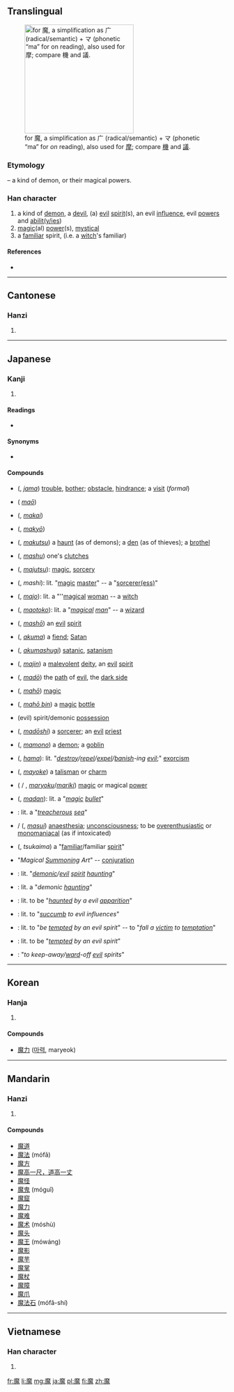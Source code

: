 ==Translingual==
[[File:RYAKUJI ma.png|thumb|right|250px|{{w|Ryakuji}} for 魔, a {{w|phono-semantic}} simplification as 广 (radical/semantic) + マ (phonetic “ma” for ''on'' reading), also used for [[摩#Japanese|摩]]; compare [[機#Japanese|機]] and [[議#Japanese|議]].]]

===Etymology===
{{Han compound|麻|鬼|t2=demon|ls=psc|c1=p|c2=s}} – a kind of demon, or their magical powers.

===Han character===
{{Han char|rn=194|rad=鬼|as=11|sn=21|four=0021<sub>3</sub>|canj=戈金竹山戈 (ICHUI), 戈木竹山戈 (IDHUI)}}

# a kind of [[demon]], a [[devil]], (a) [[evil]] [[spirit]](s), an evil [[influence]], evil [[power]]s and [[ability|abilit(y/ies]])
# [[magic]](al) [[power]](s), [[mystical]]
# a [[familiar]] spirit, (i.e. a [[witch]]'s familiar)

====References====
* {{Han ref|kx=1462.670|dkj=45906|dj=1997.020|hdz=74436.110|uh=9B54|ud=39764|bh=C55D|bd=50525}}

----

==Cantonese==

===Hanzi===
{{yue-hanzi|jyut=|y=mo1}}

# {{defn|lang=yue|sort=鬼11}}

----

==Japanese==

===Kanji===
{{ja-kanji|grade=c|rs=鬼11}}

# {{defn|lang=ja|sort=鬼11}}

====Readings====
* {{ja-readings
| on=<!--
-->{{l|ja|ま}} (''[[ma]]'')
| kun=<!--
-->
}}

====Synonyms====
* {{l|ja|鬼}}

====Compounds====
{{top2}}
* {{l|ja|邪魔}} ({{l|ja|じゃま}}, ''[[jama]]'') [[trouble]], [[bother]]; [[obstacle]], [[hindrance]]; a [[visit]] (''formal'')
* {{l|ja|魔王}} ({{l|ja|まおう}} ''[[maō]]'')
* {{l|ja|魔界}} ({{l|ja|まかい}}, ''[[makai]]'')
* {{l|ja|魔境}} ({{l|ja|まきょう}}, ''[[makyō]]'')
* {{l|ja|魔窟}} ({{l|ja|魔窟}}, ''[[makutsu]]'') a [[haunt]] (as of demons); a [[den]] (as of thieves); a [[brothel]]
* {{l|ja|魔手}} ({{l|ja|ましゅ}}, ''[[mashu]]'') one's [[clutches]]
* {{l|ja|魔術}} ({{l|ja|まじゅつ}}, ''[[majutsu]]''): [[magic]], [[sorcery]]
* {{l|ja|魔師}} ({{l|ja|まし}}, ''mashi''): lit. "[[magic]] [[master]]" -- a "[[sorcerer|sorcerer(ess)]]"
* {{l|ja|魔女}} ({{l|ja|まじょ}}, ''[[majo]]''): lit. a "''[[magical]] [[woman]] -- a [[witch]]
* {{l|ja|魔男}} ({{l|ja|まおとこ}}, ''[[maotoko]]''): lit. a "''[[magical]] [[man]]''" -- a [[wizard]]
* {{l|ja|魔性}} ({{l|ja|ましょう}}, ''[[mashō]]'') an [[evil]] [[spirit]]
* {{l|ja|悪魔}} ({{l|ja|あくま}}, ''[[akuma]]'') a [[fiend]]; [[Satan]]
* {{l|ja|悪魔主義}} ({{l|ja|あくましゅぎ}}, ''[[akumashugi]]'') [[satanic]], [[satanism]]
* {{l|ja|魔神}} ({{l|ja|まじん}}, ''[[majin]]'') a [[malevolent]] [[deity]], an [[evil]] [[spirit]]
* {{l|ja|魔道}} ({{l|ja|まどう}}, ''[[madō]]'') the [[path]] of [[evil]], the [[dark side]]
* {{l|ja|魔法}} ({{l|ja|まほう}}, ''[[mahō]]'') [[magic]]
* {{l|ja|魔法瓶}} ({{l|ja|まほうびん}}, ''[[mahō bin]]'') a [[magic]] [[bottle]]
* {{l|ja|魔の所有物}} (evil) spirit/demonic [[possession]]
* {{l|ja|魔導師}} ({{l|ja|まどうし}}, ''[[madōshi]]'') a [[sorcerer]]; an [[evil]] [[priest]]
* {{l|ja|魔物}} ({{l|ja|まもの}}, ''[[mamono]]'') a [[demon]]; a [[goblin]]
{{mid2}}
* {{l|ja|破魔}} ({{l|ja|はま}}, ''[[hama]]''): lit. "''[[destroy]]/[[repel]]/[[expel]]/[[banish]]-ing [[evil]]'';" [[exorcism]]
* {{l|ja|魔除け}} ({{l|ja|まよけ}}, ''[[mayoke]]'') a [[talisman]] or [[charm]]
* {{l|ja|魔力}} ({{l|ja|まりょく}} / {{l|ja|まりき}}, ''[[maryoku]]''/''[[mariki]]'') [[magic]] or magical [[power]]
* {{l|ja|魔弾}} ({{l|ja|まだん}}, ''[[madan]]''): lit. a "''[[magic]] [[bullet]]''"
* {{l|ja|魔の海}}: lit. a "''[[treacherous]] [[sea]]''"
* {{l|ja|魔酔}} / {{l|ja|魔睡}} ({{l|ja|ますい}}, ''[[masui]]'') [[anaesthesia]]; [[unconsciousness]]; to be [[overenthusiastic]] or [[monomaniacal]] (as if intoxicated)
* {{l|ja|使い魔}} ({{l|ja|つかいま}}, ''tsukaima'') a "[[familiar]]/familiar [[spirit]]"
* {{l|ja|召喚魔術}} "''Magical [[summoning|Summoning]] Art''" -- [[conjuration]]
* {{l|ja|魔残る}}: lit. "''[[demon]]ic/[[evil]] [[spirit]] [[haunt]]ing''"
* {{l|ja|魔出没}}: lit. a "'' demonic [[haunt]]ing''"
* {{l|ja|魔お化け}}: lit. to be "''[[haunted]] by a evil [[apparition]]''"
* {{l|ja|魔が差す}}: lit. to "''[[succumb]] to evil influences''"
* {{l|ja|人が主語}}: lit. to "''be [[tempt]]ed by an evil spirit''" -- to "''fall a [[victim]] to [[temptation]]''"
* {{l|ja|魔が差して}}: lit. to be "''[[tempted]] by an evil spirit''"
* {{l|ja|魔をよける}}: "''to keep-away/[[ward]]-off [[evil]] spirits''"
{{bottom}}
----

==Korean==

===Hanja===
{{ko-hanja|hangeul=마|eumhun=|rv=ma|mr=ma|y=ma}}

# {{defn|lang=ko|sort=鬼11}}

====Compounds====
* [[魔力]] ([[마력]], maryeok)

----

==Mandarin==

===Hanzi===
{{cmn-hanzi|pin=[[mó]] ([[mo2]])|wg=mo<sup>2</sup>}}

# {{defn|lang=cmn|sort=鬼11}}

====Compounds====
* [[魔道]]
* [[魔法]] (mófǎ)
* [[魔方]]
* [[魔高一尺，道高一丈]]
* [[魔怪]]
* [[魔鬼]] (móguǐ)
* [[魔窟]]
* [[魔力]]
* [[魔难]]
* [[魔术]] (móshù)
* [[魔头]]
* [[魔王]] (mówáng)
* [[魔影]]
* [[魔芋]]
* [[魔掌]]
* [[魔杖]]
* [[魔障]]
* [[魔爪]]
* [[魔法石]] (mófǎ-shí)

----

==Vietnamese==

===Han character===
{{vi-hantu|[[ma]]|rs=鬼11}}

# {{defn|lang=vi|sort=鬼11}}

[[fr:魔]]
[[li:魔]]
[[mg:魔]]
[[ja:魔]]
[[pl:魔]]
[[fi:魔]]
[[zh:魔]]